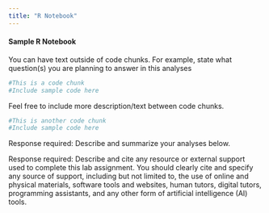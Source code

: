 ---
title: "R Notebook"
---

#### Sample R Notebook

You can have text outside of code chunks. For example, state what question(s) you are planning to answer in this analyses

```{r}
#This is a code chunk
#Include sample code here
```

Feel free to include more description/text between code chunks.

```{r}
#This is another code chunk
#Include sample code here
```

Response required: Describe and summarize your analyses below.

Response required: Describe and cite any resource or external support used to complete this lab assignment. You should clearly cite and specify any source of support, including but not limited to, the use of online and physical materials, software tools and websites, human tutors, digital tutors, programming assistants, and any other form of artificial intelligence (AI) tools.
